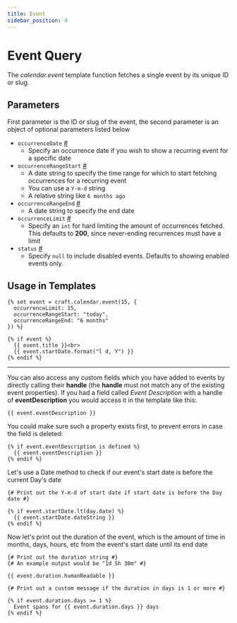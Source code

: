 ```yaml
---
title: Event
sidebar_position: 4
---
```


# Event Query

The _calendar.event_ template function fetches a single event by its unique ID or slug.

## Parameters

First parameter is the ID or slug of the event, the second parameter is an object of optional parameters listed below

- `occurrenceDate` <a href="#param-occurrence-date" id="param-occurrence-date" class="docs-anchor">#</a>
  - Specify an occurrence date if you wish to show a recurring event for a specific date
- `occurrenceRangeStart` <a href="#param-occurrence-range-start" id="param-occurrence-range-start" class="docs-anchor">#</a>
  - A date string to specify the time range for which to start fetching occurrences for a recurring event
  - You can use a `Y-m-d` string
  - A relative string like `6 months ago`
- `occurrenceRangeEnd` <a href="#param-occurrence-range-end" id="param-occurrence-range-end" class="docs-anchor">#</a>
  - A date string to specify the end date
- `occurrenceLimit` <a href="#param-occurrence-limit" id="param-occurrence-limit" class="docs-anchor">#</a>
  - Specify an `int` for hard limiting the amount of occurrences fetched. This defaults to **200**, since never-ending recurrences must have a limit
- `status` <a href="#param-status" id="param-status" class="docs-anchor">#</a>
  - Specify `null` to include disabled events. Defaults to showing enabled events only.

## Usage in Templates

```twig showLineNumbers
{% set event = craft.calendar.event(15, {
  occurrenceLimit: 15,
  occurrenceRangeStart: "today",
  occurrenceRangeEnd: "6 months"
}) %}

{% if event %}
  {{ event.title }}<br>
  {{ event.startDate.format("l d, Y") }}
{% endif %}
```

---

You can also access any custom fields which you have added to events by directly calling their **handle** (the **handle** must not match any of the existing event properties). If you had a field called _Event Description_ with a handle of **eventDescription** you would access it in the template like this:

```twig showLineNumbers
{{ event.eventDescription }}
```

You could make sure such a property exists first, to prevent errors in case the field is deleted:

```twig showLineNumbers
{% if event.eventDescription is defined %}
  {{ event.eventDescription }}
{% endif %}
```

Let's use a Date method to check if our event's start date is before the current Day's date

```twig showLineNumbers
{# Print out the Y-m-d of start date if start date is before the Day date #}

{% if event.startDate.lt(day.date) %}
  {{ event.startDate.dateString }}
{% endif %}
```

Now let's print out the duration of the event, which is the amount of time in months, days, hours, etc from the event's start date until its end date

```twig showLineNumbers
{# Print out the duration string #}
{# An example output would be "1d 5h 30m" #}

{{ event.duration.humanReadable }}

{# Print out a custom message if the duration in days is 1 or more #}

{% if event.duration.days >= 1 %}
  Event spans for {{ event.duration.days }} days
{% endif %}
```
